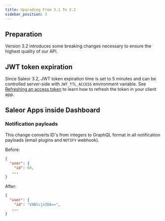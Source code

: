 ```yaml
---
title: Upgrading From 3.1 To 3.2
sidebar_position: 3
---
```


## Preparation

Version 3.2 introduces some breaking changes necessary to ensure the highest quality of our API.

## JWT token expiration

Since Saleor 3.2, JWT token expiration time is set to 5 minutes and can be controlled server-side with `JWT_TTL_ACCESS` environment variable. See [Refreshing an access token](api-usage/authentication.mdx#refreshing-the-access-token) to learn how to refresh the token in your client app.

## Saleor Apps inside Dashboard

### Notification payloads

This change converts ID's from integers to GraphQL format in all notification payloads (email plugins and `NOTIFY` webhook).

Before:

```json
{
  "user": {
    "id": 68,
   ...
}
```

After:

```json
{
  "user": {
    "id": "VXNlcjo2OA==",
   ...
}
```
